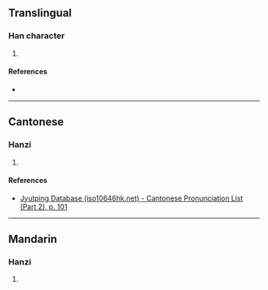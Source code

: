 {{character info/new}}
==Translingual==

===Han character===
{{Han char|rn=46|rad=山|as=11|sn=14|four=|canj=GKU,QKU|ids=⿱敖山}}

# {{defn|Han|sort=山11}}

====References====
* {{Han ref|kx=0318.310|dkj=08414|dj=0619.020|hdz=10792.200|uh=5D85|ud=23941}}

----

==Cantonese==

===Hanzi===
{{yue-hanzi|jyut=[[ngou4]], [[ou4]]|y=ngou4, ou4}}

# {{defn|lang=yue|sort=山11}}

====References====
* [http://www.iso10646hk.net/jp/document/download.jsp Jyutping Database (iso10646hk.net) - Cantonese Pronunciation List (Part 2), p. 101]

----

==Mandarin==

===Hanzi===
{{cmn-hanzi|pin=[[áo]] ([[ao2]])|wg=ao<sup>2</sup>}}

# {{defn|lang=cmn|sort=山11}}